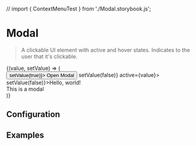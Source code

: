 // import { ContextMenuTest } from './Modal.storybook.js';

# Modal

> A clickable UI element with active and hover states. Indicates to the user that it's clickable.

<CodeBlock>
  {(value, setValue) => (
    <div>
      <Button onClick={() => setValue(true)}> Open Modal </Button>
      <Modal onClose={() => setValue(false)} active={value}>
        <Modal.Header onClose={() => setValue(false)}>Hello, world!</Modal.Header>
        <div style={{ padding: 24 }}>This is a modal</div>
      </Modal>
    </div>
  )}
</CodeBlock>

## Configuration

<ConfigBlock of={Modal} />

## Examples
